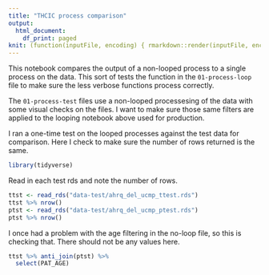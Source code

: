 ```yaml
---
title: "THCIC process comparison"
output:
  html_document:
    df_print: paged
knit: (function(inputFile, encoding) { rmarkdown::render(inputFile, encoding = encoding, output_dir = "docs") })
---
```


This notebook compares the output of a non-looped process to a single process on the data. This sort of tests the function in the `01-process-loop` file to make sure the less verbose functions process correctly.

The `01-process-test` files use a non-looped processesing of the data with some visual checks on the files. I want to make sure those same filters are applied to the looping notebook above used for production.

I ran a one-time test on the looped processes against the test data for comparison. Here I check to make sure the number of rows returned is the same.


```r
library(tidyverse)
```

Read in each test rds and note the number of rows.

```r
ttst <- read_rds("data-test/ahrq_del_ucmp_ttest.rds")
ttst %>% nrow()
ptst <- read_rds("data-test/ahrq_del_ucmp_ptest.rds")
ptst %>% nrow()
```

I once had a problem with the age filtering in the no-loop file, so this is checking that. There should not be any values here.

```r
ttst %>% anti_join(ptst) %>% 
  select(PAT_AGE)
```

